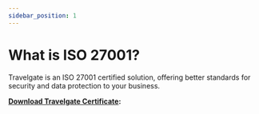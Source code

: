 ```yaml
---
sidebar_position: 1
---
```


# What is ISO 27001?

Travelgate is an ISO 27001 certified solution, offering better standards for security and data protection to your business.

**[Download Travelgate Certificate](https://storage.travelgate.com/home-public/ISO_27001_EN.pdf):**
